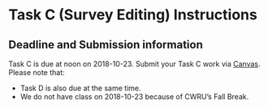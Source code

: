 # Task C (Survey Editing) Instructions {#taskC}

## Deadline and Submission information

Task C is due at noon on 2018-10-23. Submit your Task C work via [Canvas](https://canvas.case.edu/). Please note that:

- Task D is also due at the same time. 
- We do not have class on 2018-10-23 because of CWRU's Fall Break.


